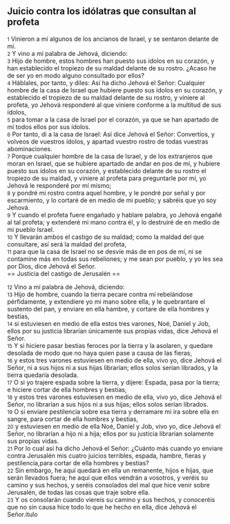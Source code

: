 == Juicio contra los idólatras que consultan al profeta ==

{{anchor|1}} <small>1</small> Vinieron a mí algunos de los ancianos de Israel, y se sentaron delante de mí.<br>
{{anchor|2}} <small>2</small> Y vino a mí palabra de Jehová, diciendo:<br>
{{anchor|3}} <small>3</small> Hijo de hombre, estos hombres han puesto sus ídolos en su corazón, y han establecido el tropiezo de su maldad delante de su rostro. ¿Acaso he de ser yo en modo alguno consultado por ellos?<br>
{{anchor|4}} <small>4</small> Háblales, por tanto, y diles: Así ha dicho Jehová el Señor: Cualquier hombre de la casa de Israel que hubiere puesto sus ídolos en su corazón, y establecido el tropiezo de su maldad delante de su rostro, y viniere al profeta, yo Jehová responderé al que viniere conforme a la multitud de sus ídolos,<br>
{{anchor|5}} <small>5</small> para tomar a la casa de Israel por el corazón, ya que se han apartado de mí todos ellos por sus ídolos.<br>
{{anchor|6}} <small>6</small> Por tanto, di a la casa de Israel: Así dice Jehová el Señor: Convertíos, y volveos de vuestros ídolos, y apartad vuestro rostro de todas vuestras abominaciones.<br>
{{anchor|7}} <small>7</small> Porque cualquier hombre de la casa de Israel, y de los extranjeros que moran en Israel, que se hubiere apartado de andar en pos de mí, y hubiere puesto sus ídolos en su corazón, y establecido delante de su rostro el tropiezo de su maldad, y viniere al profeta para preguntarle por mí, yo Jehová le responderé por mí mismo;<br>
{{anchor|8}} <small>8</small> y pondré mi rostro contra aquel hombre, y le pondré por señal y por escarmiento, y lo cortaré de en medio de mi pueblo; y sabréis que yo soy Jehová.<br>
{{anchor|9}} <small>9</small> Y cuando el profeta fuere engañado y hablare palabra, yo Jehová engañé al tal profeta; y extenderé mi mano contra él, y lo destruiré de en medio de mi pueblo Israel.<br>
{{anchor|10}} <small>10</small> Y llevarán ambos el castigo de su maldad; como la maldad del que consultare, así será la maldad del profeta,<br>
{{anchor|11}} <small>11</small> para que la casa de Israel no se desvíe más de en pos de mí, ni se contamine más en todas sus rebeliones; y me sean por pueblo, y yo les sea por Dios, dice Jehová el Señor.<br>
== Justicia del castigo de Jerusalén ==

{{anchor|12}} <small>12</small> Vino a mí palabra de Jehová, diciendo:<br>
{{anchor|13}} <small>13</small> Hijo de hombre, cuando la tierra pecare contra mí rebelándose pérfidamente, y extendiere yo mi mano sobre ella, y le quebrantare el sustento del pan, y enviare en ella hambre, y cortare de ella hombres y bestias,<br>
{{anchor|14}} <small>14</small> si estuviesen en medio de ella estos tres varones, Noé, Daniel y Job, ellos por su justicia librarían únicamente sus propias vidas, dice Jehová el Señor.<br>
{{anchor|15}} <small>15</small> Y si hiciere pasar bestias feroces por la tierra y la asolaren, y quedare desolada de modo que no haya quien pase a causa de las fieras,<br>
{{anchor|16}} <small>16</small> y estos tres varones estuviesen en medio de ella, vivo yo, dice Jehová el Señor, ni a sus hijos ni a sus hijas librarían; ellos solos serían librados, y la tierra quedaría desolada.<br>
{{anchor|17}} <small>17</small> O si yo trajere espada sobre la tierra, y dijere: Espada, pasa por la tierra; e hiciere cortar de ella hombres y bestias,<br>
{{anchor|18}} <small>18</small> y estos tres varones estuviesen en medio de ella, vivo yo, dice Jehová el Señor, no librarían a sus hijos ni a sus hijas; ellos solos serían librados.<br>
{{anchor|19}} <small>19</small> O si enviare pestilencia sobre esa tierra y derramare mi ira sobre ella en sangre, para cortar de ella hombres y bestias,<br>
{{anchor|20}} <small>20</small> y estuviesen en medio de ella Noé, Daniel y Job, vivo yo, dice Jehová el Señor, no librarían a hijo ni a hija; ellos por su justicia librarían solamente sus propias vidas.<br>
{{anchor|21}} <small>21</small> Por lo cual así ha dicho Jehová el Señor: ¿Cuánto más cuando yo enviare contra Jerusalén mis cuatro juicios terribles, espada, hambre, fieras y pestilencia,para cortar de ella hombres y bestias?<br>
{{anchor|22}} <small>22</small> Sin embargo, he aquí quedará en ella un remanente, hijos e hijas, que serán llevados fuera; he aquí que ellos vendrán a vosotros, y veréis su camino y sus hechos, y seréis consolados del mal que hice venir sobre Jerusalén, de todas las cosas que traje sobre ella.<br>
{{anchor|23}} <small>23</small> Y os consolarán cuando viereis su camino y sus hechos, y conoceréis que no sin causa hice todo lo que he hecho en ella, dice Jehová el Señor.itulo<br>
